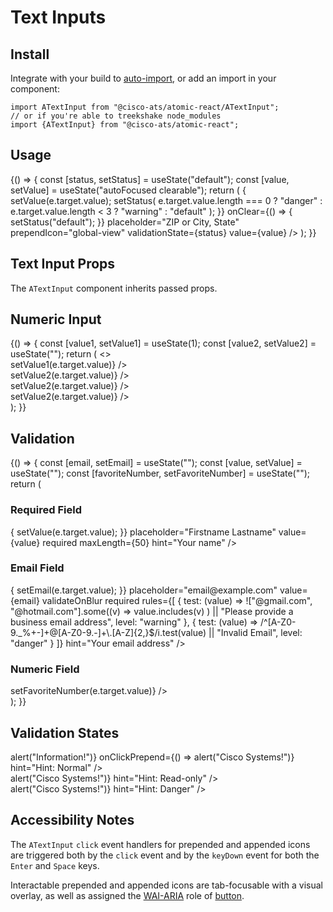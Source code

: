 

<Meta title="Components/Text Inputs" component={ATextInput} />

# Text Inputs

## Install

Integrate with your build to [auto-import](?path=/docs/getting-started--page#integrating), or add an import in your component:

```
import ATextInput from "@cisco-ats/atomic-react/ATextInput";
// or if you're able to treekshake node_modules
import {ATextInput} from "@cisco-ats/atomic-react";
```

## Usage

<Canvas>
  <Story name="usage-1">
    <div style={{maxWidth: 250}}>
      <YourComponent>
        {() => {
          const [status, setStatus] = useState("default");
          const [value, setValue] = useState("autoFocused clearable");
          return (
            <ATextInput
              autoFocus={true}
              clearable
              label="Location"
              onChange={(e) => {
                setValue(e.target.value);
                setStatus(
                  e.target.value.length === 0
                    ? "danger"
                    : e.target.value.length < 3
                    ? "warning"
                    : "default"
                );
              }}
              onClear={() => {
                setStatus("default");
              }}
              placeholder="ZIP or City, State"
              prependIcon="global-view"
              validationState={status}
              value={value}
            />
          );
        }}
      </YourComponent>
    </div>
  </Story>
</Canvas>

## Text Input Props

The `ATextInput` component inherits passed props.

<ArgsTable of={ATextInput} />

## Numeric Input

<Canvas>
  <Story name="numeric-1">
    <div style={{maxWidth: 250}}>
      <YourComponent>
        {() => {
          const [value1, setValue1] = useState(1);
          const [value2, setValue2] = useState("");
          return (
            <>
              <div className="mb-4">
                <ATextInput
                  type="number"
                  label="Number Type"
                  placeholder="Placeholder"
                  value={value1}
                  onChange={(e) => setValue1(e.target.value)}
                />
              </div>
              <div className="mb-4">
                <ATextInput
                  clearable
                  type="number"
                  label="Number Type with Appended Icon"
                  placeholder="Placeholder"
                  appendIcon="information"
                  value={value2}
                  onChange={(e) => setValue2(e.target.value)}
                />
              </div>
              <div className="mb-4">
                <ATextInput
                  clearable
                  disabled
                  type="number"
                  label="Disabled with Appended Icon"
                  placeholder="Disabled"
                  appendIcon="information"
                  value={value2}
                  onChange={(e) => setValue2(e.target.value)}
                />
              </div>
              <div className="mb-4">
                <ATextInput
                  clearable
                  readOnly
                  type="number"
                  label="Read-only with Appended Icon"
                  placeholder="Read-only"
                  appendIcon="information"
                  value={value2}
                  onChange={(e) => setValue2(e.target.value)}
                />
              </div>
            </>
          );
        }}
      </YourComponent>
    </div>
  </Story>
</Canvas>

## Validation

<Canvas>
  <Story name="rules-1">
    <YourComponent>
      {() => {
        const [email, setEmail] = useState("");
        const [value, setValue] = useState("");
        const [favoriteNumber, setFavoriteNumber] = useState("");
        return (
          <div>
            <h3>Required Field</h3>
            <ATextInput
              label="Name"
              onChange={(e) => {
                setValue(e.target.value);
              }}
              placeholder="Firstname Lastname"
              value={value}
              required
              maxLength={50}
              hint="Your name"
            />
            <h3>Email Field</h3>
            <ATextInput
              label="Email Address"
              onChange={(e) => {
                setEmail(e.target.value);
              }}
              placeholder="email@example.com"
              value={email}
              validateOnBlur
              required
              rules={[
                {
                  test: (value) =>
                    !["@gmail.com", "@hotmail.com"].some((v) =>
                      value.includes(v)
                    ) || "Please provide a business email address",
                  level: "warning"
                },
                {
                  test: (value) =>
                    /^[A-Z0-9._%+-]+@[A-Z0-9.-]+\.[A-Z]{2,}$/i.test(value) ||
                    "Invalid Email",
                  level: "danger"
                }
              ]}
              hint="Your email address"
            />
            <h3>Numeric Field</h3>
            <ATextInput
              type="number"
              label="Favorite Number"
              min={0}
              max={1000}
              step={100}
              required
              value={favoriteNumber}
              onChange={(e) => setFavoriteNumber(e.target.value)}
            />
          </div>
        );
      }}
    </YourComponent>
  </Story>
</Canvas>

## Validation States

<Canvas>
  <Story name="validation-1">
    <div style={{maxWidth: 250}}>
      <div className="mb-4">
        <ATextInput label="Label" placeholder="Normal" />
      </div>
      <div className="mb-4">
        <ATextInput
          label="Label"
          placeholder="Normal"
          prependIcon="cisco"
          appendIcon="information"
          onClickAppend={() => alert("Information!")}
          onClickPrepend={() => alert("Cisco Systems!")}
          hint="Hint: Normal"
        />
      </div>
      <div className="mb-4">
        <ATextInput label="Label" placeholder="Disabled" disabled />
      </div>
      <div className="mb-4">
        <ATextInput
          label="Label"
          placeholder="Disabled"
          disabled
          prependIcon="cisco"
          appendIcon="information"
          hint="Hint: Disabled"
        />
      </div>
      <div className="mb-4">
        <ATextInput label="Label" placeholder="Read-only State" readOnly />
      </div>
      <div className="mb-4">
        <ATextInput
          label="Label"
          placeholder="Read-only State"
          readOnly
          prependIcon="cisco"
          appendIcon="information"
          onClickPrepend={() => alert("Cisco Systems!")}
          hint="Hint: Read-only"
        />
      </div>
      <div className="mb-4">
        <ATextInput
          label="Label"
          validationState="warning"
          placeholder="Warning State"
        />
      </div>
      <div className="mb-4">
        <ATextInput
          label="Label"
          validationState="warning"
          placeholder="Warning"
          prependIcon="cisco"
          appendIcon="information"
          hint="Hint: Warning"
        />
      </div>
      <div className="mb-4">
        <ATextInput
          label="Label"
          validationState="danger"
          placeholder="Danger State"
        />
      </div>
      <div className="mb-4">
        <ATextInput
          label="Label"
          validationState="danger"
          placeholder="Danger State"
          prependIcon="cisco"
          appendIcon="information"
          onClickPrepend={() => alert("Cisco Systems!")}
          hint="Hint: Danger"
        />
      </div>
    </div>
  </Story>
</Canvas>

## Accessibility Notes

The `ATextInput` `click` event handlers for prepended and appended icons are triggered both by the `click` event and by the `keyDown` event for both the `Enter` and `Space` keys.

Interactable prepended and appended icons are tab-focusable with a visual overlay, as well as assigned the [WAI-ARIA](https://www.w3.org/WAI/standards-guidelines/aria/) role of [button](https://www.w3.org/TR/wai-aria/#button).
